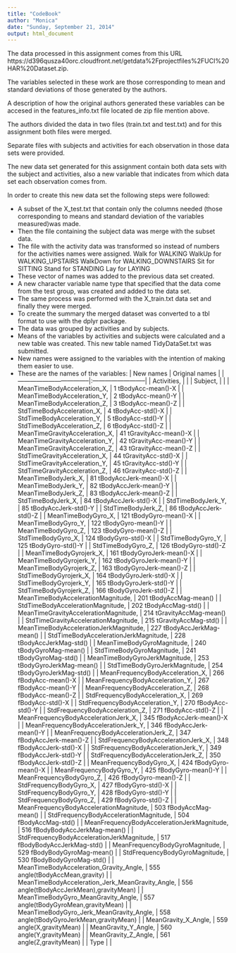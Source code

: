 ```yaml
---
title: "CodeBook"
author: "Monica"
date: "Sunday, September 21, 2014"
output: html_document
---
```


The data processed in this assignment comes from this URL
https://d396qusza40orc.cloudfront.net/getdata%2Fprojectfiles%2FUCI%20HAR%20Dataset.zip.

The variables selected in these work are those corresponding to mean and standard deviations of those generated by the authors.

A description of how the original authors generated these variables can be accesed in the features_info.txt file located de zip file mention above.

The authors divided the data in two files (train.txt and test.txt) and for this assignment both files were merged. 

Separate files with subjects and activities for each observation in those data sets were provided.

The new data set generated for this assignment contain both data sets with the subject and activities, also a new variable that indicates from which data set each observation comes from.

In order to create this new data set the following steps were followed:

* A subset of the X_test.txt that contain only the columns needed (those corresponding to means and standard deviation of the variables measured)was made.
* Then the file containing the subject data was merge with the subset data.
* The file with the activity data was transformed so instead of numbers for the activities names were assigned. 
	Walk for WALKING
	WalkUp for WALKING_UPSTAIRS
	WalkDown for WALKING_DOWNSTAIRS
	Sit for SITTING
	Stand for STANDING
	Lay for LAYING
* These vector of names was added to the previous data set created.
* A new character variable name type that specified that the data come from the test group, was created and added to the data set.
* The same process was performed with the X_train.txt data set and finally they were merged.
* To create the summary the merged dataset was converted to a tbl format to use with the dplyr package. 
* The data was grouped by activities and by subjects.
* Means of the variables by activities and subjects were calculated and a new table was created. This new table named TidyDataSet.txt was submitted.
* New names were assigned to the variables with the intention of making them easier to use.
* These are the names of the variables:
|	New names	                    |	Original  names	        |
|-----------------------------------|:--------------------------|
|	Activities,	                    |               			|
|	Subject,	|		        	|
|	MeanTimeBodyAcceleration_X, 	|	1 tBodyAcc-mean()-X		|
|	MeanTimeBodyAcceleration_Y, 	|	2 tBodyAcc-mean()-Y		|
|	MeanTimeBodyAcceleration_Z, 	|	3 tBodyAcc-mean()-Z		|
|	StdTimeBodyAcceleration_X,  	|	4 tBodyAcc-std()-X		|
|	StdTimeBodyAcceleration_Y,  	|	5 tBodyAcc-std()-Y		|
|	StdTimeBodyAcceleration_Z,  	|	6 tBodyAcc-std()-Z		|
|	MeanTimeGravityAcceleration_X,	|	41 tGravityAcc-mean()-X	|
|	MeanTimeGravityAcceleration_Y,	|	42 tGravityAcc-mean()-Y	|
|	MeanTimeGravityAcceleration_Z,	|	43 tGravityAcc-mean()-Z	|
|	StdTimeGravityAcceleration_X,	|	44 tGravityAcc-std()-X	|
|	StdTimeGravityAcceleration_Y,	|	45 tGravityAcc-std()-Y	|
|	StdTimeGravityAcceleration_Z,	|	46 tGravityAcc-std()-Z	|
|	MeanTimeBodyJerk_X,	            |	81 tBodyAccJerk-mean()-X	|
|	MeanTimeBodyJerk_Y,	            |	82 tBodyAccJerk-mean()-Y	|
|	MeanTimeBodyJerk_Z,	            |	83 tBodyAccJerk-mean()-Z	|
|	StdTimeBodyJerk_X,	            |	84 tBodyAccJerk-std()-X		|
|	StdTimeBodyJerk_Y,	            |	85 tBodyAccJerk-std()-Y		|
|	StdTimeBodyJerk_Z,           	|	86 tBodyAccJerk-std()-Z		|
|	MeanTimeBodyGyro_X,          	|	121 tBodyGyro-mean()-X		|
|	MeanTimeBodyGyro_Y,         	|	122 tBodyGyro-mean()-Y		|
|	MeanTimeBodyGyro_Z,         	|	123 tBodyGyro-mean()-Z		|
|	StdTimeBodyGyro_X,	            |	124 tBodyGyro-std()-X		|
|	StdTimeBodyGyro_Y,	            |	125 tBodyGyro-std()-Y		|
|	StdTimeBodyGyro_Z,	            |	126 tBodyGyro-std()-Z		|
|	MeanTimeBodyGyrojerk_X,      	|	161 tBodyGyroJerk-mean()-X		|
|	MeanTimeBodyGyrojerk_Y,      	|	162 tBodyGyroJerk-mean()-Y		|
|	MeanTimeBodyGyrojerk_Z,      	|	163 tBodyGyroJerk-mean()-Z		|
|	StdTimeBodyGyrojerk_X,	        |	164 tBodyGyroJerk-std()-X		|
|	StdTimeBodyGyrojerk_Y,	        |	165 tBodyGyroJerk-std()-Y		|
|	StdTimeBodyGyrojerk_Z,	        |	166 tBodyGyroJerk-std()-Z		|
|	MeanTimeBodyAccelerationMagnitude,	|	201 tBodyAccMag-mean()		|
|	StdTimeBodyAccelerationMagnitude,	|	202 tBodyAccMag-std()		|
|	MeanTimeGravityAccelerationMagnitude,	|	214 tGravityAccMag-mean()		|
|	StdTimeGravityAccelerationMagnitude,	|	215 tGravityAccMag-std()		|
|	MeanTimeBodyAccelerationJerkMagnitude,	|	227 tBodyAccJerkMag-mean()		|
|	StdTimeBodyAccelerationJerkMagnitude,	|	228 tBodyAccJerkMag-std()		|
|	MeanTimeBodyGyroMagnitude,	|	240 tBodyGyroMag-mean()		|
|	StdTimeBodyGyroMagnitude,	|	241 tBodyGyroMag-std()		|
|	MeanTimeBodyGyroJerkMagnitude,	|	253 tBodyGyroJerkMag-mean()		|
|	StdTimeBodyGyroJerkMagnitude,	|	254 tBodyGyroJerkMag-std()		|
|	MeanFrequencyBodyAcceleration_X,	|	266 fBodyAcc-mean()-X		|
|	MeanFrequencyBodyAcceleration_Y,	|	267 fBodyAcc-mean()-Y		|
|	MeanFrequencyBodyAcceleration_Z,	|	268 fBodyAcc-mean()-Z		|
|	StdFrequencyBodyAcceleration_X,	|	269 fBodyAcc-std()-X		|
|	StdFrequencyBodyAcceleration_Y,	|	270 fBodyAcc-std()-Y		|
|	StdFrequencyBodyAcceleration_Z,	|	271 fBodyAcc-std()-Z		|
|	MeanFrequencyBodyAccelerationJerk_X,	|	345 fBodyAccJerk-mean()-X		|
|	MeanFrequencyBodyAccelerationJerk_Y,	|	346 fBodyAccJerk-mean()-Y		|
|	MeanFrequencyBodyAccelerationJerk_Z,	|	347 fBodyAccJerk-mean()-Z		|
|	StdFrequencyBodyAccelerationJerk_X,	|	348 fBodyAccJerk-std()-X		|
|	StdFrequencyBodyAccelerationJerk_Y,	|	349 fBodyAccJerk-std()-Y		|
|	StdFrequencyBodyAccelerationJerk_Z,	|	350 fBodyAccJerk-std()-Z		|
|	MeanFrequencyBodyGyro_X,	|	424 fBodyGyro-mean()-X		|
|	MeanFrequencyBodyGyro_Y,	|	425 fBodyGyro-mean()-Y		|
|	MeanFrequencyBodyGyro_Z,	|	426 fBodyGyro-mean()-Z		|
|	StdFrequencyBodyGyro_X,	|	427 fBodyGyro-std()-X		|
|	StdFrequencyBodyGyro_Y,	|	428 fBodyGyro-std()-Y		|
|	StdFrequencyBodyGyro_Z,	|	429 fBodyGyro-std()-Z		|
|	MeanFrequencyBodyAccelerationMagnitude,	|	503 fBodyAccMag-mean()		|
|	StdFrequencyBodyAccelerationMagnitude,	|	504 fBodyAccMag-std()		|
|	MeanFrequencyBodyAccelerationJerkMagnitude,	|	516 fBodyBodyAccJerkMag-mean()		|
|	StdFrequencyBodyAccelerationJerkMagnitude,	|	517 fBodyBodyAccJerkMag-std()		|
|	MeanFrequencyBodyGyroMagnitude,	|	529 fBodyBodyGyroMag-mean()		|
|	StdFrequencyBodyGyroMagnitude,	|	530 fBodyBodyGyroMag-std()		|
|	MeanTimeBodyAcceleration_Gravity_Angle,	|	555 angle(tBodyAccMean,gravity)		|
|	MeanTimeBodyAcceleration_Jerk_MeanGravity_Angle,	|	556 angle(tBodyAccJerkMean),gravityMean)		|
|	MeanTimeBodyGyro_MeanGravity_Angle,	|	557 angle(tBodyGyroMean,gravityMean)		|
|	MeanTimeBodyGyro_Jerk_MeanGravity_Angle,	|	558 angle(tBodyGyroJerkMean,gravityMean)		|
|	MeanGravity_X_Angle,	|	559 angle(X,gravityMean)		|
|	MeanGravity_Y_Angle,	|	560 angle(Y,gravityMean)		|
|	MeanGravity_Z_Angle,	|	561 angle(Z,gravityMean)		|
|	Type	|			|

